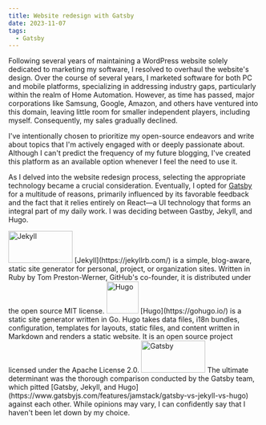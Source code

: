 ```yaml
---
title: Website redesign with Gatsby
date: 2023-11-07
tags:
  - Gatsby
---
```


Following several years of maintaining a WordPress website solely dedicated to marketing my software, I resolved to overhaul the website's design.
Over the course of several years, I marketed software for both PC and mobile platforms, specializing in addressing industry gaps,
particularly within the realm of Home Automation. However, as time has passed, major corporations like Samsung, Google, Amazon,
and others have ventured into this domain, leaving little room for smaller independent players, including myself.
Consequently, my sales gradually declined.

I've intentionally chosen to prioritize my open-source endeavors and write about topics that I'm actively engaged with or deeply passionate about.
Although I can't predict the frequency of my future blogging, I've created this platform as an available option whenever I feel the need to use it.

As I delved into the website redesign process, selecting the appropriate technology became a crucial consideration.
Eventually, I opted for [Gatsby](https://www.gatsbyjs.com/) for a multitude of reasons, primarily influenced by its favorable feedback and the fact that it relies entirely
on React—a UI technology that forms an integral part of my daily work. I was deciding between Gastby, Jekyll, and Hugo.

<img src="https://www.gatsbyjs.com/static/jekyll-a1a3a8ed8d3538d492081506b78caa10.svg" alt="Jekyll" height="64" width="128" />
[Jekyll](https://jekyllrb.com/) is a simple, blog-aware, static site generator for personal, project, or organization sites. Written in Ruby by Tom Preston-Werner, GitHub's co-founder, it is distributed under the open source MIT license.

<img src="https://www.gatsbyjs.com/static/hugo-cfe0d52f736d5b7eb8fbf46a36fa0802.png" alt="Hugo" height="64" width="64" />
[Hugo](https://gohugo.io/) is a static site generator written in Go. Hugo takes data files, i18n bundles, configuration, templates for layouts, static files, and content written in Markdown and renders a static website. It is an open source project licensed under the Apache License 2.0.

<img src="https://melloware.github.io/melloware/projects/gatsby.svg" alt="Gatsby" height="64" width="128" />
The ultimate determinant was the thorough comparison conducted by the Gatsby team, which pitted [Gatsby, Jekyll, and Hugo](https://www.gatsbyjs.com/features/jamstack/gatsby-vs-jekyll-vs-hugo) against each other. While opinions may vary, I can confidently say that I haven't been let down by my choice.
